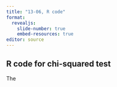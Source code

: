 ```yaml
---
title: "13-06, R code"
format: 
  revealjs:
    slide-number: true
    embed-resources: true
editor: source
---
```


## R code for chi-squared test

:::notes
The
:::
  
